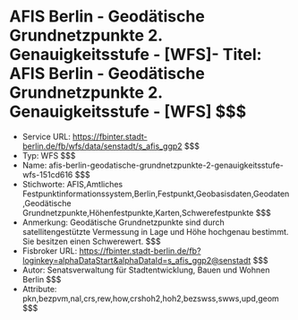 # AFIS Berlin - Geodätische Grundnetzpunkte 2. Genauigkeitsstufe - [WFS]- Titel: AFIS Berlin - Geodätische Grundnetzpunkte 2. Genauigkeitsstufe - [WFS] $$$
- Service URL: https://fbinter.stadt-berlin.de/fb/wfs/data/senstadt/s_afis_ggp2 $$$
- Typ: WFS $$$
- Name: afis-berlin-geodatische-grundnetzpunkte-2-genauigkeitsstufe-wfs-151cd616 $$$
- Stichworte: AFIS,Amtliches Festpunktinformationssystem,Berlin,Festpunkt,Geobasisdaten,Geodaten,Geodätische Grundnetzpunkte,Höhenfestpunkte,Karten,Schwerefestpunkte $$$
- Anmerkung: Geodätische Grundnetzpunkte sind durch satellitengestützte Vermessung in Lage und Höhe hochgenau bestimmt. Sie besitzen einen Schwerewert. $$$
- Fisbroker URL: https://fbinter.stadt-berlin.de/fb?loginkey=alphaDataStart&alphaDataId=s_afis_ggp2@senstadt $$$
- Autor: Senatsverwaltung für Stadtentwicklung, Bauen und Wohnen Berlin $$$
- Attribute: pkn,bezpvm,nal,crs,rew,how,crshoh2,hoh2,bezswss,swws,upd,geom $$$
